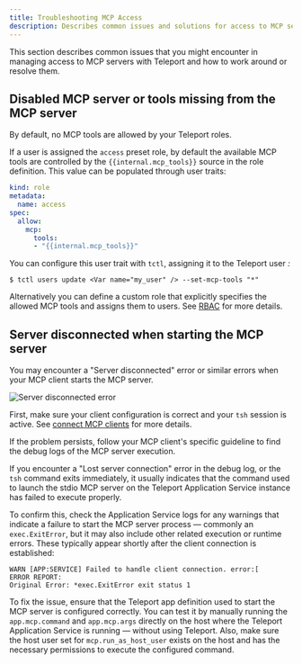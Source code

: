 ```yaml
---
title: Troubleshooting MCP Access
description: Describes common issues and solutions for access to MCP servers protected by Teleport.
---
```


This section describes common issues that you might encounter in managing access
to MCP servers with Teleport and how to work around or resolve them.

## Disabled MCP server or tools missing from the MCP server

By default, no MCP tools are allowed by your Teleport roles.

If a user is assigned the `access` preset role, by default the available MCP
tools are controlled by the `{{internal.mcp_tools}}` source in the role
definition. This value can be populated through user traits:

```yaml
kind: role
metadata:
  name: access
spec:
  allow:
    mcp:
      tools:
      - "{{internal.mcp_tools}}"
```

You can configure this user trait with `tctl`, assigning it to the Teleport user
<Var name="my_user" />:

```code
$ tctl users update <Var name="my_user" /> --set-mcp-tools "*"
```

Alternatively you can define a custom role that explicitly specifies the allowed
MCP tools and assigns them to users. See [RBAC](./rbac.mdx) for more details.

## Server disconnected when starting the MCP server

You may encounter a "Server disconnected" error or similar errors when your MCP
client starts the MCP server.

![Server disconnected error](../../../img/mcp-access/troubleshoot-server-disconnected.png)

First, make sure your client configuration is correct and your `tsh` session is
active. See [connect MCP
clients](../../connect-your-client/model-context-protocol/mcp-access.mdx) for
more details.

If the problem persists, follow your MCP client's specific guideline to find the
debug logs of the MCP server execution.

If you encounter a "Lost server connection" error in the debug log, or the `tsh`
command exits immediately, it usually indicates that the command used to launch
the stdio MCP server on the Teleport Application Service instance has failed to
execute properly.

To confirm this, check the Application Service logs for any warnings that
indicate a failure to start the MCP server process — commonly an
`exec.ExitError`, but it may also include other related execution or runtime
errors. These typically appear shortly after the client connection is
established:
```
WARN [APP:SERVICE] Failed to handle client connection. error:[
ERROR REPORT:
Original Error: *exec.ExitError exit status 1
```

To fix the issue, ensure that the Teleport app definition used to start the MCP
server is configured correctly. You can test it by manually running the
`app.mcp.command` and `app.mcp.args` directly on the host where the Teleport
Application Service is running — without using Teleport. Also, make sure the
host user set for `mcp.run_as_host_user` exists on the host  and has the
necessary permissions to execute the configured command.